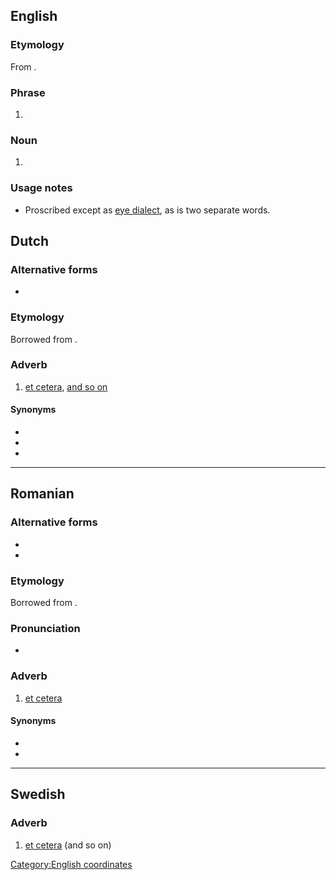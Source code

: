 {{also|etcétera|etcètera|et cetera|et cétéra}}
==English==

===Etymology===
From {{uder|en|la|et cetera||[[etc.]]: and the [[other]] [[thing]]s}}.

===Phrase===
{{en-phrase}}

# {{alternative form of|en|et cetera}}

===Noun===
{{en-noun}}

# {{alternative form of|en|et cetera}}

===Usage notes===
* Proscribed except as [[eye dialect]], as ''{{l|en|et cetera}}'' is two separate words.

[[Category:English coordinates]]

==Dutch==

===Alternative forms===
* {{l|nl|et cetera}}

===Etymology===
Borrowed from {{bor|nl|la|et cētera||and the others}}.

===Adverb===
{{nl-adv}}

# [[et cetera]], [[and so on]]

====Synonyms====
* {{l|nl|enzoverder}}
* {{l|nl|enzovoort}}
* {{l|nl|enzovoorts}}


----

==Romanian==

===Alternative forms===
* {{l|ro|et cetera}}
* {{l|ro|ețetera}}

===Etymology===
Borrowed from {{bor|ro|la|et cētera||and the others}}.

===Pronunciation===
* {{IPA|ro|/etˈtʃe.te.ra/}}

===Adverb===
{{ro-adv}}

# [[et cetera]]

====Synonyms====
* {{l|ro|proci}}
* {{l|ro|și așa mai departe}}

----

==Swedish==

===Adverb===
{{sv-adv|-}}

# [[et cetera]] (and so on)